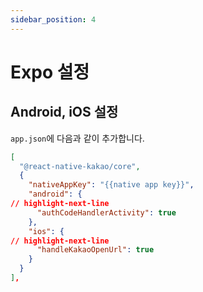 ```yaml
---
sidebar_position: 4
---
```


# Expo 설정

## Android, iOS 설정

`app.json`에 다음과 같이 추가합니다.

```json title='app.json'
[
  "@react-native-kakao/core",
  {
    "nativeAppKey": "{{native app key}}",
    "android": {
// highlight-next-line
      "authCodeHandlerActivity": true
    },
    "ios": {
// highlight-next-line
      "handleKakaoOpenUrl": true
    }
  }
],
```
